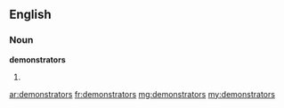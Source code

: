 ==English==

===Noun===
'''demonstrators'''
# {{plural of|demonstrator}}

[[ar:demonstrators]]
[[fr:demonstrators]]
[[mg:demonstrators]]
[[my:demonstrators]]